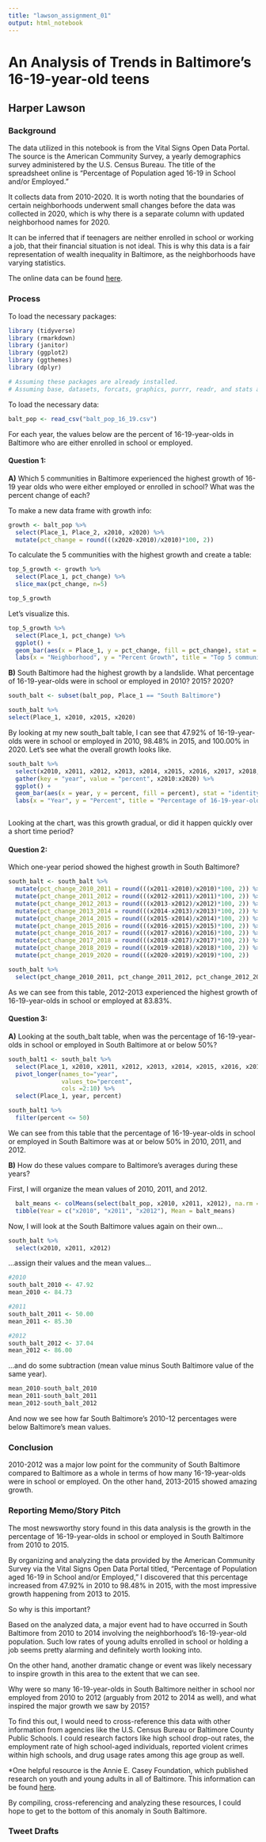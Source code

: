 ```yaml
---
title: "lawson_assignment_01"
output: html_notebook
---
```


# **An Analysis of Trends in Baltimore's 16-19-year-old teens**

## Harper Lawson

### Background

The data utilized in this notebook is from the Vital Signs Open Data Portal. The source is the American Community Survey, a yearly demographics survey administered by the U.S. Census Bureau. The title of the spreadsheet online is "Percentage of Population aged 16-19 in School and/or Employed."

It collects data from 2010-2020. It is worth noting that the boundaries of certain neighborhoods underwent small changes before the data was collected in 2020, which is why there is a separate column with updated neighborhood names for 2020.

It can be inferred that if teenagers are neither enrolled in school or working a job, that their financial situation is not ideal. This is why this data is a fair representation of wealth inequality in Baltimore, as the neighborhoods have varying statistics.

The online data can be found [here](https://vital-signs-bniajfi.hub.arcgis.com/maps/7d814d51552b45e2bfe17e4edf417131/about){.uri}.

### Process

To load the necessary packages:

```r

library (tidyverse)
library (rmarkdown)
library (janitor)
library (ggplot2)
library (ggthemes)
library (dplyr)

# Assuming these packages are already installed.
# Assuming base, datasets, forcats, graphics, purrr, readr, and stats are already installed and loaded.

```

To load the necessary data:

```r

balt_pop <- read_csv("balt_pop_16_19.csv")

```

For each year, the values below are the percent of 16-19-year-olds in Baltimore who are either enrolled in school or employed.

#### Question 1:

**A)** Which 5 communities in Baltimore experienced the highest growth of 16-19 year olds who were either employed or enrolled in school? What was the percent change of each?

To make a new data frame with growth info:

```r

growth <- balt_pop %>%
  select(Place_1, Place_2, x2010, x2020) %>%
  mutate(pct_change = round(((x2020-x2010)/x2010)*100, 2))

```

To calculate the 5 communities with the highest growth and create a table:

```r

top_5_growth <- growth %>% 
  select(Place_1, pct_change) %>% 
  slice_max(pct_change, n=5)

top_5_growth

```

Let's visualize this.

```r

top_5_growth %>%
  select(Place_1, pct_change) %>%
  ggplot() +
  geom_bar(aes(x = Place_1, y = pct_change, fill = pct_change), stat = "identity") +
  labs(x = "Neighborhood", y = "Percent Growth", title = "Top 5 communities in growth of 16-19-year-olds in school or employed")

```

**B)** South Baltimore had the highest growth by a landslide. What percentage of 16-19-year-olds were in school or employed in 2010? 2015? 2020?

```r

south_balt <- subset(balt_pop, Place_1 == "South Baltimore")

south_balt %>%  
select(Place_1, x2010, x2015, x2020)

```

By looking at my new south_balt table, I can see that 47.92% of 16-19-year-olds were in school or employed in 2010, 98.48% in 2015, and 100.00% in 2020. Let's see what the overall growth looks like.

```r

south_balt %>%
  select(x2010, x2011, x2012, x2013, x2014, x2015, x2016, x2017, x2018, x2019, x2020) %>%
  gather(key = "year", value = "percent", x2010:x2020) %>%
  ggplot() +
  geom_bar(aes(x = year, y = percent, fill = percent), stat = "identity") +
  labs(x = "Year", y = "Percent", title = "Percentage of 16-19-year-olds in school or employed in South Baltimore (2010-2020)")



```

Looking at the chart, was this growth gradual, or did it happen quickly over a short time period?

#### Question 2:

Which one-year period showed the highest growth in South Baltimore?

```r

south_balt <- south_balt %>%
  mutate(pct_change_2010_2011 = round(((x2011-x2010)/x2010)*100, 2)) %>%
  mutate(pct_change_2011_2012 = round(((x2012-x2011)/x2011)*100, 2)) %>%
  mutate(pct_change_2012_2013 = round(((x2013-x2012)/x2012)*100, 2)) %>%
  mutate(pct_change_2013_2014 = round(((x2014-x2013)/x2013)*100, 2)) %>%
  mutate(pct_change_2014_2015 = round(((x2015-x2014)/x2014)*100, 2)) %>%
  mutate(pct_change_2015_2016 = round(((x2016-x2015)/x2015)*100, 2)) %>%
  mutate(pct_change_2016_2017 = round(((x2017-x2016)/x2016)*100, 2)) %>%
  mutate(pct_change_2017_2018 = round(((x2018-x2017)/x2017)*100, 2)) %>%
  mutate(pct_change_2018_2019 = round(((x2019-x2018)/x2018)*100, 2)) %>%
  mutate(pct_change_2019_2020 = round(((x2020-x2019)/x2019)*100, 2))

south_balt %>%  
  select(pct_change_2010_2011, pct_change_2011_2012, pct_change_2012_2013, pct_change_2013_2014, pct_change_2014_2015, pct_change_2015_2016, pct_change_2016_2017, pct_change_2017_2018, pct_change_2018_2019, pct_change_2019_2020)

```

As we can see from this table, 2012-2013 experienced the highest growth of 16-19-year-olds in school or employed at 83.83%.

#### Question 3:

**A)** Looking at the south_balt table, when was the percentage of 16-19-year-olds in school or employed in South Baltimore at or below 50%?

```r

south_balt1 <- south_balt %>% 
  select(Place_1, x2010, x2011, x2012, x2013, x2014, x2015, x2016, x2017, x2018, x2019, x2020) %>% 
  pivot_longer(names_to="year",
               values_to="percent",
               cols =2:10) %>% 
  select(Place_1, year, percent) 

south_balt1 %>% 
  filter(percent <= 50)

```

We can see from this table that the percentage of 16-19-year-olds in school or employed in South Baltimore was at or below 50% in 2010, 2011, and 2012.

**B)** How do these values compare to Baltimore's averages during these years?

First, I will organize the mean values of 2010, 2011, and 2012.

```r

  balt_means <- colMeans(select(balt_pop, x2010, x2011, x2012), na.rm = TRUE)
  tibble(Year = c("x2010", "x2011", "x2012"), Mean = balt_means)

```

Now, I will look at the South Baltimore values again on their own...

```r

south_balt %>%
  select(x2010, x2011, x2012)

```

...assign their values and the mean values...

```r

#2010
south_balt_2010 <- 47.92
mean_2010 <- 84.73

#2011
south_balt_2011 <- 50.00
mean_2011 <- 85.30

#2012
south_balt_2012 <- 37.04
mean_2012 <- 86.00

```

...and do some subtraction (mean value minus South Baltimore value of the same year).

```r
mean_2010-south_balt_2010
mean_2011-south_balt_2011
mean_2012-south_balt_2012
```

And now we see how far South Baltimore's 2010-12 percentages were below Baltimore's mean values.

### Conclusion

2010-2012 was a major low point for the community of South Baltimore compared to Baltimore as a whole in terms of how many 16-19-year-olds were in school or employed. On the other hand, 2013-2015 showed amazing growth.

### Reporting Memo/Story Pitch

The most newsworthy story found in this data analysis is the growth in the percentage of 16-19-year-olds in school or employed in South Baltimore from 2010 to 2015.

By organizing and analyzing the data provided by the American Community Survey via the Vital Signs Open Data Portal titled, "Percentage of Population aged 16-19 in School and/or Employed," I discovered that this percentage increased from 47.92% in 2010 to 98.48% in 2015, with the most impressive growth happening from 2013 to 2015.

So why is this important?

Based on the analyzed data, a major event had to have occurred in South Baltimore from 2010 to 2014 involving the neighborhood's 16-19-year-old population. Such low rates of young adults enrolled in school or holding a job seems pretty alarming and definitely worth looking into.

On the other hand, another dramatic change or event was likely necessary to inspire growth in this area to the extent that we can see.

Why were so many 16-19-year-olds in South Baltimore neither in school nor employed from 2010 to 2012 (arguably from 2012 to 2014 as well), and what inspired the major growth we saw by 2015?

To find this out, I would need to cross-reference this data with other information from agencies like the U.S. Census Bureau or Baltimore County Public Schools. I could research factors like high school drop-out rates, the employment rate of high school-aged individuals, reported violent crimes within high schools, and drug usage rates among this age group as well.

\*One helpful resource is the Annie E. Casey Foundation, which published research on youth and young adults in all of Baltimore. This information can be found [here](https://www.aecf.org/blog/a-profile-of-youth-and-young-adults-in-baltimore).

By compiling, cross-referencing and analyzing these resources, I could hope to get to the bottom of this anomaly in South Baltimore.

### Tweet Drafts
